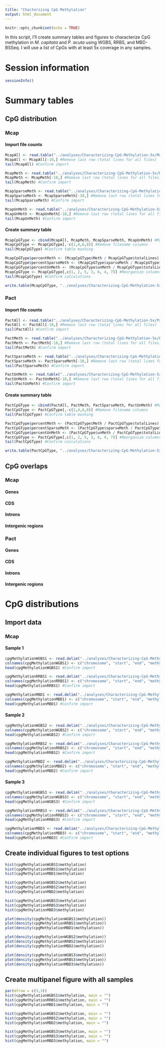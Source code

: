 ```yaml
---
title: "Chacterizing CpG Methylation"
output: html_document
---
```


```r
knitr::opts_chunk$set(echo = TRUE)
```

In this script, I'll create summary tables and figures to characterize CpG methylation in *M. capitata* and *P. acuta* using WGBS, RRBS, and MBD-BSSeq. I will use a list of CpGs with at least 5x coverage in any samples.

# Session information

```r
sessionInfo()
```

# Summary tables

## CpG distribution

### Mcap

#### Import file counts

```r
McapAll <- read.table("../analyses/Characterizing-CpG-Methylation-5x/Mcap/Mcap-5x-bedgraph-counts.txt", header = FALSE, col.names = c("totalLines", "filename")) #Import file using space as a delimiter. Columns are the number of lines and the filename
McapAll <- McapAll[-10,] #Remove last row (total lines for all files)
tail(McapAll) #Confirm import
```

```r
McapMeth <- read.table("../analyses/Characterizing-CpG-Methylation-5x/Mcap/Mcap-5x-Meth-counts.txt", header = FALSE, col.names = c("Meth", "filename")) #Import file using space as a delimiter. Columns are the number of lines and the filename
McapMeth <- McapMeth[-10,] #Remove last row (total lines for all files)
tail(McapMeth) #Confirm import
```

```r
McapSparseMeth <- read.table("../analyses/Characterizing-CpG-Methylation-5x/Mcap/Mcap-5x-sparseMeth-counts.txt", header = FALSE, col.names = c("sparseMeth", "filename")) #Import file using space as a delimiter. Columns are the number of lines and the filename
McapSparseMeth <- McapSparseMeth[-10,] #Remove last row (total lines for all files)
tail(McapSparseMeth) #Confirm import
```

```r
McapUnMeth <- read.table("../analyses/Characterizing-CpG-Methylation-5x/Mcap/Mcap-5x-unMeth-counts.txt", header = FALSE, col.names = c("unMeth", "filename")) #Import file using space as a delimiter. Columns are the number of lines and the filename
McapUnMeth <- McapUnMeth[-10,] #Remove last row (total lines for all files)
tail(McapUnMeth) #Confirm import
```

#### Create summary table

```r
McapCpGType <- cbind(McapAll, McapMeth, McapSparseMeth, McapUnMeth) #Mash tables together by column
McapCpGType <- McapCpGType[,-c(2,4,6,8)] #Remove filename columns
tail(McapCpGType) #Confirm table mashing
```

```r
McapCpGType$percentMeth <- (McapCpGType$Meth / McapCpGType$totalLines) * 100 #Calculate percent methylated loci
McapCpGType$percentSparseMeth <- (McapCpGType$sparseMeth / McapCpGType$totalLines) * 100 #Calculate percent sparsely methylated loci
McapCpGType$percentUnMeth <- (McapCpGType$unMeth / McapCpGType$totalLines) * 100 #Calculate percent unmethylated loci
McapCpGType <- McapCpGType[,c(1, 2, 5, 3, 6, 4, 7)] #Reorganize columns
tail(McapCpGType) #Confirm calculations
```

```r
write.table(McapCpGType, "../analyses/Characterizing-CpG-Methylation-5x/Mcap/Mcap-CpG-Type.txt", sep = "\t", quote = FALSE, row.names = TRUE) #Save summary table
```

### Pact

#### Import file counts

```r
PactAll <- read.table("../analyses/Characterizing-CpG-Methylation-5x/Pact/Pact-5x-bedgraph-counts.txt", header = FALSE, col.names = c("totalLines", "filename")) #Import file using space as a delimiter. Columns are the number of lines and the filename
PactAll <- PactAll[-10,] #Remove last row (total lines for all files)
tail(PactAll) #Confirm import
```

```r
PactMeth <- read.table("../analyses/Characterizing-CpG-Methylation-5x/Pact/Pact-5x-Meth-counts.txt", header = FALSE, col.names = c("Meth", "filename")) #Import file using space as a delimiter. Columns are the number of lines and the filename
PactMeth <- PactMeth[-10,] #Remove last row (total lines for all files)
tail(PactMeth) #Confirm import
```

```r
PactSparseMeth <- read.table("../analyses/Characterizing-CpG-Methylation-5x/Pact/Pact-5x-sparseMeth-counts.txt", header = FALSE, col.names = c("sparseMeth", "filename")) #Import file using space as a delimiter. Columns are the number of lines and the filename
PactSparseMeth <- PactSparseMeth[-10,] #Remove last row (total lines for all files)
tail(PactSparseMeth) #Confirm import
```

```r
PactUnMeth <- read.table("../analyses/Characterizing-CpG-Methylation-5x/Pact/Pact-5x-unMeth-counts.txt", header = FALSE, col.names = c("unMeth", "filename")) #Import file using space as a delimiter. Columns are the number of lines and the filename
PactUnMeth <- PactUnMeth[-10,] #Remove last row (total lines for all files)
tail(PactUnMeth) #Confirm import
```

#### Create summary table

```r
PactCpGType <- cbind(PactAll, PactMeth, PactSparseMeth, PactUnMeth) #Mash tables together by column
PactCpGType <- PactCpGType[,-c(2,4,6,8)] #Remove filename columns
tail(PactCpGType) #Confirm table mashing
```

```r
PactCpGType$percentMeth <- (PactCpGType$Meth / PactCpGType$totalLines) * 100 #Calculate percent methylated loci
PactCpGType$percentSparseMeth <- (PactCpGType$sparseMeth / PactCpGType$totalLines) * 100 #Calculate percent sparsely methylated loci
PactCpGType$percentUnMeth <- (PactCpGType$unMeth / PactCpGType$totalLines) * 100 #Calculate percent unmethylated loci
PactCpGType <- PactCpGType[,c(1, 2, 5, 3, 6, 4, 7)] #Reorganize columns
tail(PactCpGType) #Confirm calculations
```

```r
write.table(PactCpGType, "../analyses/Characterizing-CpG-Methylation-5x/Pact/Pact-CpG-Type.txt", sep = "\t", quote = FALSE, row.names = TRUE) #Save summary table
```

## CpG overlaps

### Mcap

#### Genes

#### CDS

#### Introns

#### Intergenic regions

### Pact

#### Genes

#### CDS

#### Introns

#### Intergenic regions

# CpG distributions

## Import data

### Mcap

#### Sample 1

```r
cpgMethylationWGBS1 <- read.delim("../analyses/Characterizing-CpG-Methylation/Meth10.fastp-trim.202003063900_R1_001_bismark_bt2_pe._10x.bedgraph-Mcap", header = FALSE) #Import file with CpG methylation for all loci with 10x coverage
colnames(cpgMethylationWGBS1) <- c("chromosome", "start", "end", "methylation") #Add column names
head(cpgMethylationWGBS1) #Confirm import
```

```r
cpgMethylationRRBS1 <- read.delim("../analyses/Characterizing-CpG-Methylation/Meth13.fastp-trim.202003062040_R1_001_bismark_bt2_pe_10x.bedgraph-Mcap", header = FALSE) #Import file with CpG methylation for all loci with 10x coverage
colnames(cpgMethylationRRBS1) <- c("chromosome", "start", "end", "methylation") #Add column names
head(cpgMethylationRRBS1) #Confirm import
```

```r
cpgMethylationMBD1 <- read.delim("../analyses/Characterizing-CpG-Methylation/Meth16.fastp-trim.202003062412_R1_001_bismark_bt2_pe._10x.bedgraph-Mcap", header = FALSE) #Import file with CpG methylation for all loci with 10x coverage
colnames(cpgMethylationMBD1) <- c("chromosome", "start", "end", "methylation") #Add column names
head(cpgMethylationMBD1) #Confirm import
```

#### Sample 2

```r
cpgMethylationWGBS2 <- read.delim("../analyses/Characterizing-CpG-Methylation/Meth11.fastp-trim.202003065734_R1_001_bismark_bt2_pe._10x.bedgraph-Mcap", header = FALSE) #Import file with CpG methylation for all loci with 10x coverage
colnames(cpgMethylationWGBS2) <- c("chromosome", "start", "end", "methylation") #Add column names
head(cpgMethylationWGBS2) #Confirm import
```

```r
cpgMethylationRRBS2 <- read.delim("../analyses/Characterizing-CpG-Methylation/Meth14.fastp-trim.202003064415_R1_001_bismark_bt2_pe_10x.bedgraph-Mcap", header = FALSE) #Import file with CpG methylation for all loci with 10x coverage
colnames(cpgMethylationRRBS2) <- c("chromosome", "start", "end", "methylation") #Add column names
head(cpgMethylationRRBS2) #Confirm import
```

```r
cpgMethylationMBD2 <- read.delim("../analyses/Characterizing-CpG-Methylation/Meth17.fastp-trim.202003063731_R1_001_bismark_bt2_pe._10x.bedgraph-Mcap", header = FALSE) #Import file with CpG methylation for all loci with 10x coverage
colnames(cpgMethylationMBD2) <- c("chromosome", "start", "end", "methylation") #Add column names
head(cpgMethylationMBD2) #Confirm import
```

#### Sample 3

```r
cpgMethylationWGBS3 <- read.delim("../analyses/Characterizing-CpG-Methylation/Meth12.fastp-trim.202003060645_R1_001_bismark_bt2_pe._10x.bedgraph-Mcap", header = FALSE) #Import file with CpG methylation for all loci with 10x coverage
colnames(cpgMethylationWGBS3) <- c("chromosome", "start", "end", "methylation") #Add column names
head(cpgMethylationWGBS3) #Confirm import
```

```r
cpgMethylationRRBS3 <- read.delim("../analyses/Characterizing-CpG-Methylation/Meth15.fastp-trim.202003065503_R1_001_bismark_bt2_pe_10x.bedgraph-Mcap", header = FALSE) #Import file with CpG methylation for all loci with 10x coverage
colnames(cpgMethylationRRBS3) <- c("chromosome", "start", "end", "methylation") #Add column names
head(cpgMethylationRRBS3) #Confirm import
```

```r
cpgMethylationMBD3 <- read.delim("../analyses/Characterizing-CpG-Methylation/Meth18.fastp-trim.202003065117_R1_001_bismark_bt2_pe._10x.bedgraph-Mcap", header = FALSE) #Import file with CpG methylation for all loci with 10x coverage
colnames(cpgMethylationMBD3) <- c("chromosome", "start", "end", "methylation") #Add column names
head(cpgMethylationMBD3) #Confirm import
```

## Create individual figures to test options

```r
hist(cpgMethylationWGBS1$methylation)
hist(cpgMethylationRRBS1$methylation)
hist(cpgMethylationMBD1$methylation)

hist(cpgMethylationWGBS2$methylation)
hist(cpgMethylationRRBS2$methylation)
hist(cpgMethylationMBD2$methylation)

hist(cpgMethylationWGBS3$methylation)
hist(cpgMethylationRRBS3$methylation)
hist(cpgMethylationMBD3$methylation)
```

```r
plot(density(cpgMethylationWGBS1$methylation))
plot(density(cpgMethylationRRBS1$methylation))
plot(density(cpgMethylationMBD1$methylation))

plot(density(cpgMethylationWGBS2$methylation))
plot(density(cpgMethylationRRBS2$methylation))
plot(density(cpgMethylationMBD2$methylation))

plot(density(cpgMethylationWGBS3$methylation))
plot(density(cpgMethylationRRBS3$methylation))
plot(density(cpgMethylationMBD3$methylation))
```

## Create multipanel figure with all samples

```r
par(mfrow = c(3,3))
hist(cpgMethylationWGBS1$methylation, main = "")
hist(cpgMethylationRRBS1$methylation, main = "")
hist(cpgMethylationMBD1$methylation, main = "")

hist(cpgMethylationWGBS2$methylation, main = "")
hist(cpgMethylationRRBS2$methylation, main = "")
hist(cpgMethylationMBD2$methylation, main = "")

hist(cpgMethylationWGBS3$methylation, main = "")
hist(cpgMethylationRRBS3$methylation, main = "")
hist(cpgMethylationMBD3$methylation, main = "")
```

